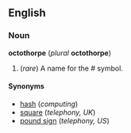 ==English==
===Noun===
'''octothorpe''' (''plural'' '''octothorpe''')

#(''rare'') A name for the # symbol.

====Synonyms====
*[[hash]] (''computing'')
*[[square]] (''telephony, UK'')
*[[pound sign]] (''telephony, US'')
<!-- Note the sharp sign in music is a different symbol. -->